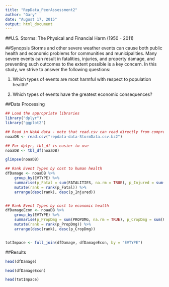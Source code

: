 ```yaml
---
title: "RepData_PeerAssessment2"
author: "Gary"
date: "August 17, 2015"
output: html_document
---
```


##U.S. Storms: The Physical and Financial Harm (1950 - 2011)

##Synopsis
Storms and other severe weather events can cause both public health and economic problems for communities and municipalities. Many severe events can result in fatalities, injuries, and property damage, and preventing such outcomes to the extent possible is a key concern.  In this study, we strive to answer the following questions:

1. Which types of events are most harmful with respect to population health?

2. Which types of events have the greatest economic consequences?

##Data Processing


```r
## Load the appropriate libraries
library("dplyr")
library("ggplot2")

## Read in NoAA data - note that read.csv can read directly from compressed files
noaaDB <- read.csv("repdata-data-StormData.csv.bz2")

## For dplyr, tbl_df is easier to use
noaaDB <- tbl_df(noaaDB)

glimpse(noaaDB)

## Rank Event Types by cost to human health
dfDamage <- noaaDB %>%
    group_by(EVTYPE) %>%
    summarise(p_Fatal = sum(FATALITIES, na.rm = TRUE), p_Injured = sum(INJURIES, na.rm = TRUE)) %>%
    mutate(rank = rank(p_Fatal)) %>%
    arrange(desc(rank), desc(p_Injured))


## Rank Event Types by cost to economic health
dfDamageEcon <- noaaDB %>%
    group_by(EVTYPE) %>%
    summarise(p_PropDmg = sum(PROPDMG, na.rm = TRUE), p_CropDmg = sum(CROPDMG, na.rm = TRUE)) %>%
    mutate(rank = rank(p_PropDmg)) %>%
    arrange(desc(rank), desc(p_CropDmg))


totImpace <- full_join(dfDamage, dfDamageEcon, by = "EVTYPE")

```



##Results


```r
head(dfDamage)
```


```r
head(dfDamageEcon)
```



```r
head(totImpace)
```










